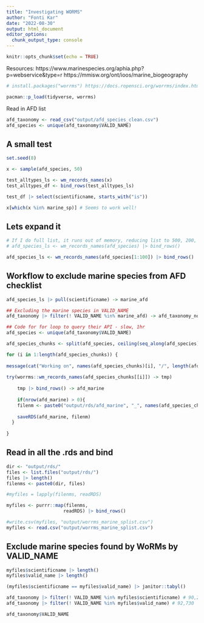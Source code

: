 ```yaml
---
title: "Investigating WORMS"
author: "Fonti Kar"
date: "2022-08-30"
output: html_document
editor_options: 
  chunk_output_type: console
---
```


```r
knitr::opts_chunk$set(echo = TRUE)
```
Resources: 
https://www.marinespecies.org/aphia.php?p=webservice&type=r
https://mmisw.org/ont/ioos/marine_biogeography
```r
# install.packages("worrms") https://docs.ropensci.org/worrms/index.html

pacman::p_load(tidyverse, worrms)
```

Read in AFD list

```r
afd_taxonomy <- read_csv("output/afd_species_clean.csv")
afd_species <- unique(afd_taxonomy$VALID_NAME) 
```

## A small test

```r
set.seed(8)

x <- sample(afd_species, 50) 

test_alltypes_ls <- wm_records_names(x)
test_alltypes_df <- bind_rows(test_alltypes_ls)

test_df |> select(scientificname, starts_with("is")) 

x[which(x %in% marine_sp)] # Seems to work well! 

```

## Lets expand it

```r
# If I do full list, it runs out of memory, reducing list to 500, 200, 100 seems to work
# afd_species_ls <- wm_records_names(afd_species) |> bind_rows() 

afd_species_ls <- wm_records_names(afd_species[1:100]) |> bind_rows()
```

## Workflow to exclude marine species from AFD checklist

```r
afd_species_ls |> pull(scientificname) -> marine_afd

## Excluding the marine species in VALID_NAME
afd_taxonomy |> filter(! VALID_NAME %in% marine_afd) -> afd_taxonomy_nomarine
```

```r
## Code for for loop to query their API - slow, 1hr 
afd_species <- unique(afd_taxonomy$VALID_NAME) 

afd_species_chunks <- split(afd_species, ceiling(seq_along(afd_species)/120))

for (i in 1:length(afd_species_chunks)) {
  
message(cat("Working on", names(afd_species_chunks)[i], "/", length(afd_species_chunks)))
  
try(worrms::wm_records_names(afd_species_chunks[[i]]) -> tmp)
    
    tmp |> bind_rows() -> afd_marine
    
    if(nrow(afd_marine) > 0){
    filenm <- paste0("output/rds/afd_marine", "_", names(afd_species_chunks)[i], ".rds")
  
    saveRDS(afd_marine, filenm)
  }
  
}
```

## Read in all the .rds and bind

```r
dir <- "output/rds/"
files <- list.files("output/rds/") 
files |> length()
filenms <- paste0(dir, files)

#myfiles = lapply(filenms, readRDS)

myfiles <- purrr::map(filenms, 
                     readRDS) |> bind_rows()

#write.csv(myfiles, "output/worrms_marine_splist.csv")
myfiles <- read.csv("output/worrms_marine_splist.csv")
```

## Exclude marine species found by WoRMs by VALID_NAME

```r
myfiles$scientificname |> length()
myfiles$valid_name |> length()

(myfiles$scientificname == myfiles$valid_name) |> janitor::tabyl()

afd_taxonomy |> filter(! VALID_NAME %in% myfiles$scientificname) # 90,230
afd_taxonomy |> filter(! VALID_NAME %in% myfiles$valid_name) # 92,730

afd_taxonomy$VALID_NAME
```
 
